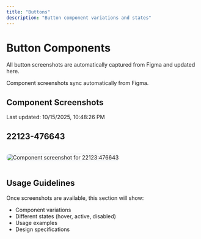 ```yaml
---
title: "Buttons"
description: "Button component variations and states"
---
```


# Button Components

All button screenshots are automatically captured from Figma and updated here.

<Note>
  Component screenshots sync automatically from Figma.
</Note>

## Component Screenshots

<Note>
  Last updated: 10/15/2025, 10:48:26 PM
</Note>


## 22123-476643

<img
  src="https://raw.githubusercontent.com/hellojulian/mintlify/main/public/images/figma-22123-476643.png"
  alt="Component screenshot for 22123:476643"
  style="border: 1px solid #e2e8f0; border-radius: 8px; margin: 16px 0;"
/>


## Usage Guidelines

Once screenshots are available, this section will show:
- Component variations
- Different states (hover, active, disabled)
- Usage examples
- Design specifications
